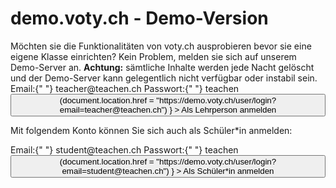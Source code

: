 
# demo.voty.ch - Demo-Version

<HideFeature id="demo">
Möchten sie die Funktionalitäten von voty.ch ausprobieren bevor sie eine eigene Klasse einrichten?
Kein Problem, melden sie sich auf unserem Demo-Server an.

<Text fontSize={1}>
  <b>Achtung:</b> sämtliche Inhalte werden jede Nacht gelöscht und der
  Demo-Server kann gelegentlich nicht verfügbar oder instabil sein.
</Text>

<Box bg="darkgray" padding={3} lineHeight={1.5} mt={4}>
  <Text>
    Email:{" "}
    <Text ml={3} variant="inline" fontFamily="monospace">
      teacher@teachen.ch
    </Text>
  </Text>
  <Text>
    Passwort:{" "}
    <Text ml={3} variant="inline" fontFamily="monospace">
      teachen
    </Text>
  </Text>
  <Button
    mt={4}
    width="100%"
    variant="secondary"
    onClick={() =>
      (document.location.href =
        "https://demo.voty.ch/user/login?email=teacher@teachen.ch")
    }
  >
    Als Lehrperson anmelden
  </Button>
</Box>

Mit folgendem Konto können Sie sich auch als Schüler\*in anmelden:

<Box bg="darkgray" padding={3} lineHeight={1.5}>
  <Text>
    Email:{" "}
    <Text ml={3} variant="inline" fontFamily="monospace">
      student@teachen.ch
    </Text>
  </Text>
  <Text>
    Passwort:{" "}
    <Text ml={3} variant="inline" fontFamily="monospace">
      teachen
    </Text>
  </Text>
  <Button
    mt={4}
    width="100%"
    variant="secondary"
    onClick={() =>
      (document.location.href =
        "https://demo.voty.ch/user/login?email=student@teachen.ch")
    }
  >
    Als Schüler*in anmelden
  </Button>
</Box>
</HideFeature>
